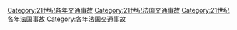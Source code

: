 [[Category:21世纪各年交通事故|Category:21世纪各年交通事故]]
[[Category:21世纪法国交通事故|Category:21世纪法国交通事故]]
[[Category:21世纪各年法国事故|Category:21世纪各年法国事故]]
[[Category:各年法国交通事故|Category:各年法国交通事故]]